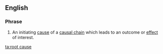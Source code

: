 ==English==

===Phrase===
{{infl|en|head=[[root]] [[cause]]}}

# {{idiom}} An initiating [[cause]] of a [[causal chain]] which leads to an outcome or [[effect]] of interest.

[[ta:root cause]]